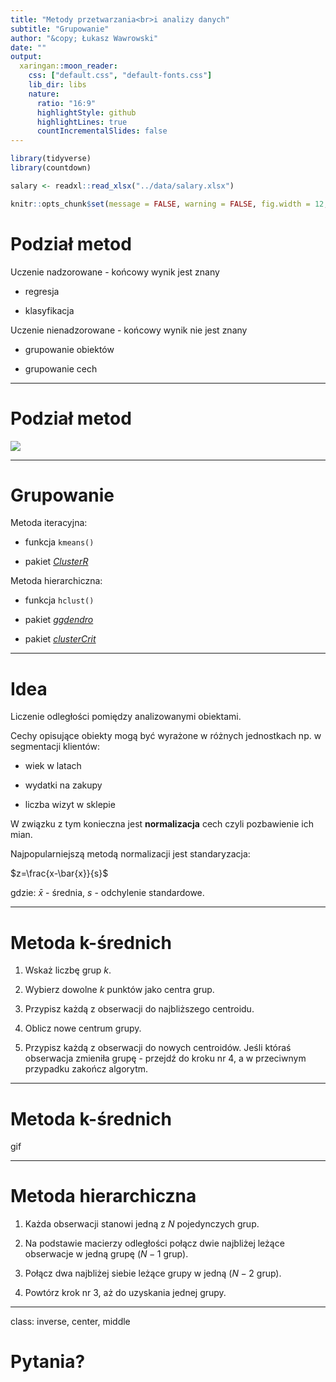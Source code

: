 ```yaml
---
title: "Metody przetwarzania<br>i analizy danych"
subtitle: "Grupowanie"
author: "&copy; Łukasz Wawrowski"
date: ""
output:
  xaringan::moon_reader:
    css: ["default.css", "default-fonts.css"]
    lib_dir: libs
    nature:
      ratio: "16:9"
      highlightStyle: github
      highlightLines: true
      countIncrementalSlides: false
---
```


```r
library(tidyverse)
library(countdown)

salary <- readxl::read_xlsx("../data/salary.xlsx")

knitr::opts_chunk$set(message = FALSE, warning = FALSE, fig.width = 12, fig.height = 6)
```

# Podział metod

Uczenie nadzorowane - końcowy wynik jest znany

- regresja

- klasyfikacja

Uczenie nienadzorowane - końcowy wynik nie jest znany

- grupowanie obiektów

- grupowanie cech

---

# Podział metod

![](img/wd.jpg)

---

# Grupowanie

Metoda iteracyjna:

- funkcja `kmeans()`

- pakiet [_ClusterR_](https://cran.r-project.org/web/packages/ClusterR/index.html)

Metoda hierarchiczna:

- funkcja `hclust()`

- pakiet [_ggdendro_](https://cran.r-project.org/web/packages/ggdendro/index.html)

- pakiet [_clusterCrit_](https://cran.r-project.org/web/packages/clusterCrit/)

---

# Idea

Liczenie odległości pomiędzy analizowanymi obiektami.

Cechy opisujące obiekty mogą być wyrażone w różnych jednostkach np. w segmentacji klientów:

- wiek w latach

- wydatki na zakupy

- liczba wizyt w sklepie

W związku z tym konieczna jest **normalizacja** cech czyli pozbawienie ich mian.

Najpopularniejszą metodą normalizacji jest standaryzacja:

$z=\frac{x-\bar{x}}{s}$

gdzie: $\bar{x}$ - średnia, $s$ - odchylenie standardowe.

---

# Metoda k-średnich

1. Wskaż liczbę grup $k$.

2. Wybierz dowolne $k$ punktów jako centra grup.

3. Przypisz każdą z obserwacji do najbliższego centroidu.

4. Oblicz nowe centrum grupy.

5. Przypisz każdą z obserwacji do nowych centroidów. Jeśli któraś obserwacja zmieniła grupę - przejdź do kroku nr 4, a w przeciwnym przypadku zakończ algorytm.

---

# Metoda k-średnich

gif

---

# Metoda hierarchiczna

1. Każda obserwacji stanowi jedną z $N$ pojedynczych grup.

2. Na podstawie macierzy odległości połącz dwie najbliżej leżące obserwacje w jedną grupę ($N-1$ grup).

3. Połącz dwa najbliżej siebie leżące grupy w jedną ($N-2$ grup).

4. Powtórz krok nr 3, aż do uzyskania jednej grupy.

---

class: inverse, center, middle

# Pytania?